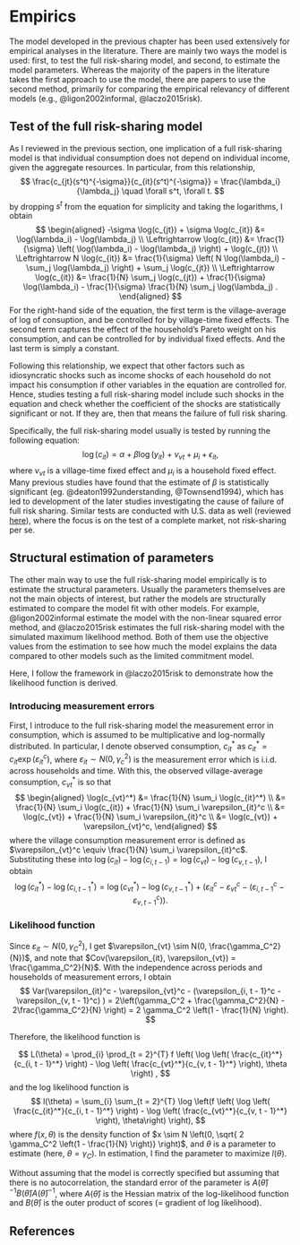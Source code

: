 # Empirics

The model developed in the previous chapter has been used extensively for empirical analyses in the literature.
There are mainly two ways the model is used: first, to test the full risk-sharing model, and second, to estimate the model parameters.
Whereas the majority of the papers in the literature takes the first approach to use the model, there are papers to use the second method, primarily for comparing the empirical relevancy of different models (e.g., @ligon2002informal, @laczo2015risk).

## Test of the full risk-sharing model

As I reviewed in the previous section, one implication of a full risk-sharing model is that individual consumption does not depend on individual income, given the aggregate resources.
In particular, from this relationship,
$$
  \frac{c_{jt}(s^t)^{-\sigma}}{c_{it}(s^t)^{-\sigma}} = \frac{\lambda_i}{\lambda_j} \quad \forall s^t, \forall t.
$$
by dropping $s^t$ from the equation for simplicity and taking the logarithms, I obtain
$$
\begin{aligned}
  -\sigma \log(c_{jt}) + \sigma \log(c_{it}) &= \log(\lambda_i) - \log(\lambda_j) \\
  \Leftrightarrow \log(c_{it}) &= \frac{1}{\sigma} \left( \log(\lambda_i) - \log(\lambda_j) \right) + \log(c_{jt}) \\
  \Leftrightarrow N \log(c_{it}) &= \frac{1}{\sigma} \left( N \log(\lambda_i) - \sum_j \log(\lambda_j) \right) + \sum_j \log(c_{jt}) \\
  \Leftrightarrow \log(c_{it}) &= \frac{1}{N} \sum_j \log(c_{jt}) + \frac{1}{\sigma} \log(\lambda_i) - \frac{1}{\sigma} \frac{1}{N} \sum_j \log(\lambda_j)  .
\end{aligned}
$$
For the right-hand side of the equation, the first term is the village-average of log of consuption, and be controlled for by village-time fixed effects.
The second term captures the effect of the household's Pareto weight on his consumption, and can be controlled for by individual fixed effects.
And the last term is simply a constant.

Following this relationship, we expect that other factors such as idiosyncratic shocks such as income shocks of each household do not impact his consumption if other variables in the equation are controlled for.
Hence, studies testing a full risk-sharing model include such shocks in the equation and check whether the coefficient of the shocks are statistically significant or not.
If they are, then that means the failure of full risk sharing.

Specifically, the full risk-sharing model usually is tested by running the following equation:
$$
  \log(c_{it}) = \alpha + \beta \log(y_{it}) + \nu_{vt} + \mu_i + \epsilon_{it},
$$
where $\nu_{vt}$ is a village-time fixed effect and $\mu_i$ is a household fixed effect. 
Many previous studies have found that the estimate of $\beta$ is statistically significant (eg. @deaton1992understanding, @Townsend1994), which has led to development of the later studies investigating the cause of failure of full risk sharing.
Similar tests are conducted with U.S. data as well (reviewed [here](base_model_us.qmd)), where the focus is on the test of a complete market, not risk-sharing per se.

## Structural estimation of parameters

The other main way to use the full risk-sharing model empirically is to estimate the structural parameters.
Usually the parameters themselves are not the main objects of interest, but rather the models are structurally estimated to compare the model fit with other models.
For example, @ligon2002informal estimate the model with the non-linear squared error method, and @laczo2015risk estimates the full risk-sharing model with the simulated maximum likelihood method.
Both of them use the objective values from the estimation to see how much the model explains the data compared to other models such as the limited commitment model.

Here, I follow the framework in @laczo2015risk to demonstrate how the likelihood function is derived.

### Introducing measurement errors

First, I introduce to the full risk-sharing model the measurement error in consumption, which is assumed to be multiplicative and log-normally distributed. 
In particular, I denote observed consumption, $c_{it}^*$ as $c_{it}^* = c_{it} \exp(\varepsilon_{it}^c)$, where $\varepsilon_{it} \sim N(0, \gamma_c^2)$ is the measurement error which is i.i.d. across households and time.
With this, the observed village-average consumption, $c_{vt}^*$ is so that
$$
\begin{aligned}
  \log(c_{vt}^*) 
  &= \frac{1}{N} \sum_i \log(c_{it}^*) \\
  &= \frac{1}{N} \sum_i \log(c_{it}) + \frac{1}{N} \sum_i \varepsilon_{it}^c \\
  &= \log(c_{vt}) + \frac{1}{N} \sum_i \varepsilon_{it}^c \\
  &= \log(c_{vt}) + \varepsilon_{vt}^c,
\end{aligned}
$$
where the village consumption measurement error is defined as $\varepsilon_{vt}^c \equiv \frac{1}{N} \sum_i \varepsilon_{it}^c$.
Substituting these into $\log(c_{it}) - \log(c_{i, t - 1}) = \log(c_{vt}) - \log(c_{v, t - 1})$, I obtain
$$
  \log(c_{it}^*) - \log(c_{i, t - 1}^*) = \log(c_{vt}^*) - \log(c_{v, t - 1}^*) + \left(\varepsilon_{it}^c - \varepsilon_{vt}^c - (\varepsilon_{i, t - 1}^c - \varepsilon_{v, t - 1}^c) \right).
$$

### Likelihood function

Since $\varepsilon_{it} \sim N(0, \gamma_C^2)$, I get $\varepsilon_{vt} \sim N(0, \frac{\gamma_C^2}{N})$, and note that $Cov(\varepsilon_{it}, \varepsilon_{vt}) = \frac{\gamma_C^2}{N}$.
With the independence across periods and households of measurement errors, I obtain
$$
  Var(\varepsilon_{it}^c - \varepsilon_{vt}^c - (\varepsilon_{i, t - 1}^c - \varepsilon_{v, t - 1}^c) ) 
  = 2\left(\gamma_C^2 + \frac{\gamma_C^2}{N} - 2\frac{\gamma_C^2}{N} \right) 
  = 2 \gamma_C^2 \left(1 - \frac{1}{N} \right).
$$

Therefore, the likelihood function is

$$
  L(\theta) = \prod_{i} \prod_{t = 2}^{T} f \left( \log \left( \frac{c_{it}^*}{c_{i, t - 1}^*} \right) - \log \left( \frac{c_{vt}^*}{c_{v, t - 1}^*} \right), \theta \right) ,
$$
and the log likelihood function is
$$
  l(\theta) = \sum_{i} \sum_{t = 2}^{T} \log \left(f \left( \log \left( \frac{c_{it}^*}{c_{i, t - 1}^*} \right) - \log \left( \frac{c_{vt}^*}{c_{v, t - 1}^*} \right), \theta\right) \right),
$$
where $f(x, \theta)$ is the density function of $x \sim N \left(0, \sqrt{ 2 \gamma_C^2 \left(1 - \frac{1}{N} \right)} \right)$, and $\theta$ is a parameter to estimate (here, $\theta = \gamma_C$).
In estimation, I find the parameter to maximize $l(\theta)$.

Without assuming that the model is correctly specified but assuming that there is no autocorrelation, the standard error of the parameter is $A(\widehat{\theta})^{-1} B(\widehat{\theta}) A(\widehat{\theta})^{-1}$, where $A(\widehat{\theta})$ is the Hessian matrix of the log-likelihood function and $B(\widehat{\theta})$ is the outer product of scores (= gradient of log likelihood).

## References
